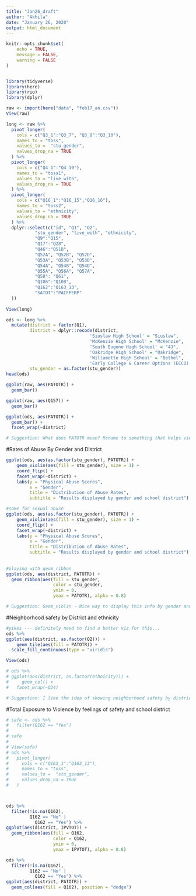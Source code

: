 ```yaml
---
title: "Jan26_draft"
author: "Akhila"
date: "January 26, 2020"
output: html_document
---
```


```r
knitr::opts_chunk$set(
	echo = TRUE,
	message = FALSE,
	warning = FALSE
)


library(tidyverse)
library(here)
library(rio)
library(dplyr)

```

```r

raw <- import(here("data", "feb17_an.csv")) 
View(raw)

long <- raw %>% 
  pivot_longer(
    cols = c("Q3_1":"Q3_7", "Q3_8":"Q3_10"),
    names_to = "toss",
    values_to =  "stu_gender",
    values_drop_na = TRUE
  ) %>% 
  pivot_longer(
    cols = c("Q4_1":"Q4_19"),
    names_to = "toss1",
    values_to = "live_with",
    values_drop_na = TRUE
  ) %>% 
  pivot_longer(
    cols = c("Q16_1":"Q16_15","Q16_16"),
    names_to = "toss2",
    values_to = "ethnicity",
    values_drop_na = TRUE
  ) %>% 
  dplyr::select(c("id", "Q1", "Q2",
           "stu_gender", "live_with", "ethnicity",
           "Q9":"Q15",
           "Q17":"Q28",
           "Q46":"Q51B", 
           "Q52A", "Q52B", "Q52D",
           "Q53A", "Q53B", "Q53D",
           "Q54A", "Q54B", "Q54D",
           "Q55A", "Q56A", "Q57A",
           "Q58": "Q61",
           "Q106":"Q108",
           "Q162":"Q163_13",
           "SATOT":"PACFPERP"
  ))
  
View(long)

ods <- long %>%
  mutate(district = factor(Q1),
         district = dplyr::recode(district,
                                'Siuslaw High School' = "Siuslaw",
                                'McKenzie High School' = "McKenzie",
                                'South Eugene High School' = "4J",
                                'Oakridge High School' = "Oakridge",
                                'Willamette High School' = "Bethel",
                                'Early College & Career Options (ECCO)' = "4J"),
         stu_gender = as.factor(stu_gender))
head(ods)

```

```r

ggplot(raw, aes(PATOTR)) +
  geom_bar() 

ggplot(raw, aes(Q157)) +
  geom_bar() 

ggplot(ods, aes(PATOTR)) +
  geom_bar() +
  facet_wrap(~district)

# Suggestion: What does PATOTR mean? Rename to something that helps viewer understand the x-axis. (Sorry if I missed this info somewhere!)

```

#Rates of Abuse By Gender and District
```r

ggplot(ods, aes(as.factor(stu_gender), PATOTR)) +
	geom_violin(aes(fill = stu_gender), size = 1) +
	coord_flip() +
	facet_wrap(~district) +
	labs(y = "Physical Abuse Scores",
	     x = "Gender",
	     title = "Distribution of Abuse Rates",
	     subtitle = "Results displayed by gender and school district") 

#same for sexual abuse
ggplot(ods, aes(as.factor(stu_gender), PATOTR)) +
	geom_violin(aes(fill = stu_gender), size = 1) +
	coord_flip() +
	facet_wrap(~district) +
	labs(y = "Physical Abuse Scores",
	     x = "Gender",
	     title = "Distribution of Abuse Rates",
	     subtitle = "Results displayed by gender and school district") 
	
	
#playing with geom_ribbon	
ggplot(ods, aes(district, PATOTR)) +
  geom_ribbon(aes(fill = stu_gender, 
                  color = stu_gender,
                  ymin = 0,
                  ymax = PATOTR), alpha = 0.8)

# Suggestion: Geom_violin - Nice way to display this info by gender and school district. Of course, you'll want to swap out the numbers for labels in the legend, and also you could reorder the legend to mirror the plots (e.g. the plots go 1 to 9 bottom to top, but the legend goes 1 to 9 top to bottom. Make them the same?). Also, I wonder about having too many categories on the legend... is there a way to simplify this without losing info?

```

#Neighborhood safety by District and ethnicity
```r

#yikes --- definitely need to find a better viz for this...
ods %>%
ggplot(aes(district, as.factor(Q2))) +
    geom_tile(aes(fill = PATOTR)) +
  scale_fill_continuous(type = "viridis")

View(ods)

# ods %>%
# ggplot(aes(district, as.factor(ethnicity))) +
#     geom_col() +
#   facet_wrap(~Q24)

# Suggestion: I like the idea of showing neighborhood safety by district and ethnicity! I'm thinking about other ways you could plot this... maybe have 5 distribution plots, one for each district. And, similar to your violin plot, a depiction of perceived level of safety for each ethnicity?
```

#Total Exposure to Violence by feelings of safety and school district
```r

# safe <- ods %>% 
#   filter(Q162 == "Yes") 
# 
# safe
# 
# View(safe)
# ods %>% 
#   pivot_longer(
#     cols = c("Q163_1":"Q163_13"),
#     names_to = "toss",
#     values_to =  "stu_gender",
#     values_drop_na = TRUE
#   )



ods %>% 
  filter(!is.na(Q162),
         Q162 == "No" |
           Q162 == "Yes") %>%
ggplot(aes(district, IPVTOT)) +
  geom_ribbon(aes(fill = Q162, 
                  color = Q162,
                  ymin = 0,
                  ymax = IPVTOT), alpha = 0.8)

ods %>% 
  filter(!is.na(Q162),
         Q162 == "No" |
           Q162 == "Yes") %>%  
ggplot(aes(district, PATOTR)) +
  geom_col(aes(fill = Q162), position = "dodge") 

```

